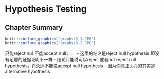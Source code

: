 # Hypothesis Testing{#test}

## Chapter Summary

```r
knitr::include_graphics('graphs/3-1.JPG')
knitr::include_graphics('graphs/3-2.JPG')
```

只能reject null,不能accept null：
、
- 这里的结论是reject null hypothesis 即没有足够的证据证明不一样
- 结论只能说可以reject 或者not reject null hypothesis，而永远不能说accept null hypothesis
- 因为你真正关心的其实是alternative hypothesis




